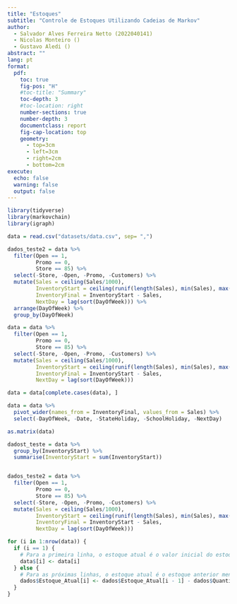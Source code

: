```yaml
---
title: "Estoques"
subtitle: "Controle de Estoques Utilizando Cadeias de Markov"
author:
  - Salvador Alves Ferreira Netto (2022040141)
  - Nicolas Monteiro ()
  - Gustavo Aledi ()
abstract: ""
lang: pt
format: 
  pdf:
    toc: true
    fig-pos: "H"
    #toc-title: "Summary"
    toc-depth: 3
    #toc-location: right
    number-sections: true
    number-depth: 3
    documentclass: report
    fig-cap-location: top
    geometry:
      - top=3cm
      - left=3cm
      - right=2cm
      - bottom=2cm
execute:
  echo: false
  warning: false
  output: false
---
```


```r
library(tidyverse)
library(markovchain)
library(igraph)
```

```r
data = read.csv("datasets/data.csv", sep= ",")

dados_teste2 = data %>% 
  filter(Open == 1,
         Promo == 0,
         Store == 85) %>% 
  select(-Store, -Open, -Promo, -Customers) %>% 
  mutate(Sales = ceiling(Sales/1000),
         InventoryStart = ceiling(runif(length(Sales), min(Sales), max(Sales))),
         InventoryFinal = InventoryStart - Sales,
         NextDay = lag(sort(DayOfWeek))) %>% 
  arrange(DayOfWeek) %>% 
  group_by(DayOfWeek)

data = data %>% 
  filter(Open == 1,
         Promo == 0,
         Store == 85) %>% 
  select(-Store, -Open, -Promo, -Customers) %>% 
  mutate(Sales = ceiling(Sales/1000),
         InventoryStart = ceiling(runif(length(Sales), min(Sales), max(Sales))),
         InventoryFinal = InventoryStart - Sales,
         NextDay = lag(sort(DayOfWeek)))

data = data[complete.cases(data), ]

data = data %>% 
  pivot_wider(names_from = InventoryFinal, values_from = Sales) %>% 
  select(-DayOfWeek, -Date, -StateHoliday, -SchoolHoliday, -NextDay)
```


```r
as.matrix(data)
```

```r
dadost_teste = data %>%
  group_by(InventoryStart) %>% 
  summarise(InventoryStart = sum(InventoryStart))


dados_teste2 = data %>% 
  filter(Open == 1,
         Promo == 0,
         Store == 85) %>% 
  select(-Store, -Open, -Promo, -Customers) %>% 
  mutate(Sales = ceiling(Sales/1000),
         InventoryStart = ceiling(runif(length(Sales), min(Sales), max(Sales))),
         InventoryFinal = InventoryStart - Sales,
         NextDay = lag(sort(DayOfWeek)))

```
 


```r
for (i in 1:nrow(data)) {
  if (i == 1) {
    # Para a primeira linha, o estoque atual é o valor inicial do estoque
    data$[i] <- data[i]
  } else {
    # Para as próximas linhas, o estoque atual é o estoque anterior menos a quantidade de vendas atual
    dados$Estoque_Atual[i] <- dados$Estoque_Atual[i - 1] - dados$Quantidade_Vendas[i - 1]
  }
}
```












